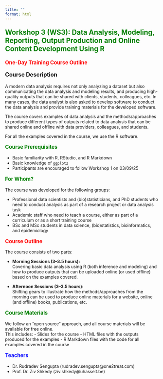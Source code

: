 ```yaml
---
title: ""
format: html
---
```


<p style="color: green; font-size: 1.6em; font-weight: bold;">
Workshop 3 (WS3): Data Analysis, Modeling, Reporting, Output Production and Online Content Development Using R
</p>

<p style="color: red; font-size: 1.2em; font-weight: bold;">
One-Day Training Course Outline
</p>

<p style="color: black; font-size: 1.3em; font-weight: bold;">
Course Description
</p>

A modern data analysis requires not only analyzing a dataset but also communicating the data analysis and modeling results, and producing high-quality outputs that can be shared with clients, students, colleagues, etc. In many cases, the data analyst is also asked to develop software to conduct the data analysis and provide training materials for the developed software.

The course covers examples of data analysis and the methods/approaches to produce different types of outputs related to data analysis that can be shared online and offline with data providers, colleagues, and students.

For all the examples covered in the course, we use the R software.

<p style="color: green; font-size: 1.2em; font-weight: bold;">
Course Prerequisites
</p>

- Basic familiarity with R, RStudio, and R Markdown
- Basic knowledge of `ggplot2`
- Participants are encouraged to follow Workshop 1 on 03/09/25

<p style="color: green; font-size: 1.2em; font-weight: bold;">
For Whom?
</p>

The course was developed for the following groups:

- Professional data scientists and (bio)statisticians, and PhD students who need to conduct analysis as part of a research project or data analysis task
- Academic staff who need to teach a course, either as part of a curriculum or as a short training course
- BSc and MSc students in data science, (bio)statistics, bioinformatics, and epidemiology

<p style="color: red; font-size: 1.2em; font-weight: bold;">
Course Outline
</p>

The course consists of two parts:

- **Morning Sessions (3–3.5 hours):**  
  Covering basic data analysis using R (both inference and modeling) and how to produce outputs that can be uploaded online (or used offline) based on the examples covered.

- **Afternoon Sessions (3–3.5 hours):**  
  Shifting gears to illustrate how the methods/approaches from the morning can be used to produce online materials for a website, online (and offline) books, publications, etc.

<p style="color: green; font-size: 1.2em; font-weight: bold;">
Course Materials
</p>

We follow an “open source” approach, and all course materials will be available for free online.  
This includes:
- Slides for the course
- HTML files with the outputs produced for the examples
- R Markdown files with the code for all examples covered in the course

<p style="color: blue; font-size: 1.2em; font-weight: bold;">
Teachers
</p>

- Dr. Rudradev Sengupta (rudradev.sengupta@one2treat.com)
- Prof. Dr. Ziv Shkedy (ziv.shkedy@uhasselt.be)
